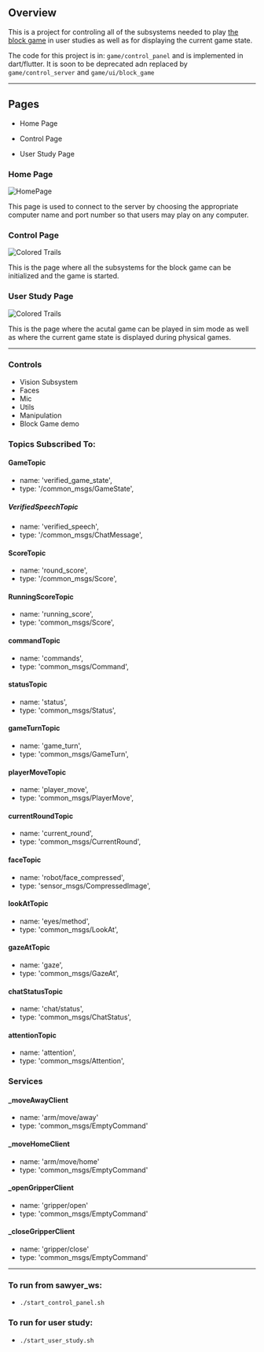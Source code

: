 ## Overview

This is a project for controling all of the subsystems needed to play [the block game](games/BlockGame) in user studies as well as for displaying the current game state.

The code for this project is in: `game/control_panel` and is implemented in dart/flutter. It is soon to be deprecated adn replaced by `game/control_server` and `game/ui/block_game`

---

## Pages

- Home Page

- Control Page

- User Study Page

### Home Page

![HomePage](/img/home_Page_control_panel.png)

This page is used to connect to the server by choosing the appropriate computer name and port number so that users may play on any computer.

### Control Page

![Colored Trails](/img/control_page_control_panel.png)

This is the page where all the subsystems for the block game can be initialized and the game is started.

### User Study Page

![Colored Trails](/img/user_study_page_control_panel.png)

This is the page where the acutal game can be played in sim mode as well as where the current game state is displayed during physical games.

---

### Controls

- Vision Subsystem
- Faces
- Mic
- Utils
- Manipulation
- Block Game demo

<!-- ### Communicates with: -->

<!-- TODO -->

### Topics Subscribed To:

#### GameTopic

- name: 'verified_game_state',
- type: '/common_msgs/GameState',

##### VerifiedSpeechTopic

- name: 'verified_speech',
- type: '/common_msgs/ChatMessage',

#### ScoreTopic

- name: 'round_score',
- type: '/common_msgs/Score',

#### RunningScoreTopic

- name: 'running_score',
- type: 'common_msgs/Score',

#### commandTopic

- name: 'commands',
- type: 'common_msgs/Command',

#### statusTopic

- name: 'status',
- type: 'common_msgs/Status',

#### gameTurnTopic

- name: 'game_turn',
- type: 'common_msgs/GameTurn',

#### playerMoveTopic

- name: 'player_move',
- type: 'common_msgs/PlayerMove',

#### currentRoundTopic

- name: 'current_round',
- type: 'common_msgs/CurrentRound',

#### faceTopic

- name: 'robot/face_compressed',
- type: 'sensor_msgs/CompressedImage',

#### lookAtTopic

- name: 'eyes/method',
- type: 'common_msgs/LookAt',

#### gazeAtTopic

- name: 'gaze',
- type: 'common_msgs/GazeAt',

#### chatStatusTopic

- name: 'chat/status',
- type: 'common_msgs/ChatStatus',

#### attentionTopic

- name: 'attention',
- type: 'common_msgs/Attention',

### Services

#### \_moveAwayClient

- name: 'arm/move/away'
- type: 'common_msgs/EmptyCommand'

#### \_moveHomeClient

- name: 'arm/move/home'
- type: 'common_msgs/EmptyCommand'

#### \_openGripperClient

- name: 'gripper/open'
- type: 'common_msgs/EmptyCommand'

#### \_closeGripperClient

- name: 'gripper/close'
- type: 'common_msgs/EmptyCommand'

---

### To run from sawyer_ws:

- `./start_control_panel.sh`

### To run for user study:

- `./start_user_study.sh`
